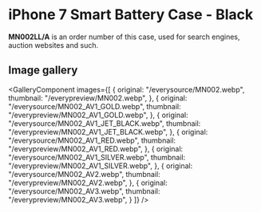 
# iPhone 7 Smart Battery Case - Black

<Callout type='info' emoji='👉🏻'>**MN002LL/A** is an order number of this case, used for search engines, auction websites and such.</Callout>

## Image gallery

<GalleryComponent
    images={[
      {
        original: "/everysource/MN002.webp",
        thumbnail: "/everypreview/MN002.webp",
      },
      {
        original: "/everysource/MN002_AV1_GOLD.webp",
        thumbnail: "/everypreview/MN002_AV1_GOLD.webp",
      },
      {
        original: "/everysource/MN002_AV1_JET_BLACK.webp",
        thumbnail: "/everypreview/MN002_AV1_JET_BLACK.webp",
      },
      {
        original: "/everysource/MN002_AV1_RED.webp",
        thumbnail: "/everypreview/MN002_AV1_RED.webp",
      },
      {
        original: "/everysource/MN002_AV1_SILVER.webp",
        thumbnail: "/everypreview/MN002_AV1_SILVER.webp",
      },
      {
        original: "/everysource/MN002_AV2.webp",
        thumbnail: "/everypreview/MN002_AV2.webp",
      },
      {
        original: "/everysource/MN002_AV3.webp",
        thumbnail: "/everypreview/MN002_AV3.webp",
      }
    ]}
  />
